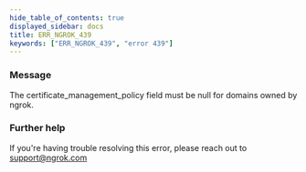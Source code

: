 ```yaml
---
hide_table_of_contents: true
displayed_sidebar: docs
title: ERR_NGROK_439
keywords: ["ERR_NGROK_439", "error 439"]
---
```


### Message

The certificate_management_policy field must be null for domains owned by ngrok.

### Further help

If you're having trouble resolving this error, please reach out to [support@ngrok.com](mailto:support@ngrok.com?subject=Help%20with%20ERR_NGROK_439)
